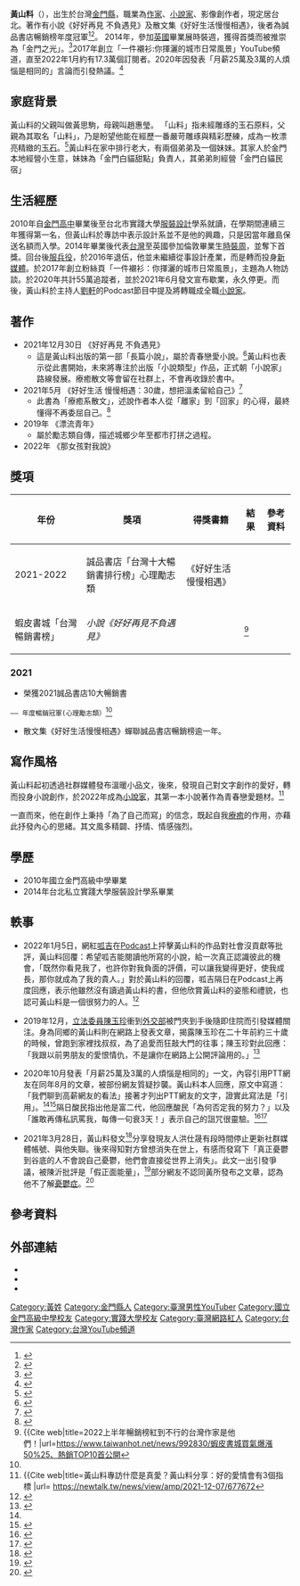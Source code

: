 
{{Infobox writer <!-- see Template:Infobox writer -->
| 图像     = 
| 图像大小 = 250px
| 图像说明 = 
| 姓名     = 黃山料
| 原文名称 = 
| 字       = 
| 号       = 
| 笔名     = 36
| 原名     = 
| 出生     = {{birth date and age|1992|5|3}}
| 出生地点 =  {{ROC|福建省}}[[金門縣|金門縣]]
| 逝世     = <!--卒年在前生年在后{{death date and age|}} 或{{Death year and age| }}-->
| 逝世地点 = 
| 居处     = {{ROC|台北市}}
| 职业     = [[作家|作家]]、[[小說家|小說家]]、影像創作者
| 国籍     = {{ROC}}
| 种族     = 
| 公民权   = 
| 语言     = [[中華民國國語|國語]]
| 教育程度 = [[大学|大学]]
| 母校     = [[國立金門高級中學|國立金門高級中學]]<br>[[實踐大學|實踐大學]]
| 创作时期 = 文字：2021年正式出道
| 体裁     = 長篇小說、短故事
| 主题     = 感情、哲學、暖文
| 文学运动 = 
| 代表作   = 《好好再見 不負遇見》(2021)  <br> 《好好生活 慢慢相遇》(2021)<br> 《漂流青年》(2019) 
| 父母     = 
| 配偶     =
| 伴侣     = 
| 子女     = 
| 亲属     =
| 受影响于 = 
| 施影响于 = 
| 奖项     = 誠品年度暢銷冠軍
| 签名     =  <!--不需要加[[file:|128px]] -->
}}
{{Infobox YouTube personality
|honorific_prefix=
|name=一件襯衫:你揮灑的城市日常風景
|honorific_suffix=
|image=
|caption=
|website=
|channels=[https://www.youtube.com/channel/UCFuYrrmGOLyzA-OcN1M2Fnw/ 一件襯衫:你揮灑的城市日常風景]
|creator=黃山料
|years_active=2017年9月1日-2021已歇業
|genre=人物訪談
|subscribers=17.3萬
|subscriber_date=2022年1月7日
|views=15,796,756次
|view_date=2022年1月7日
|network=
|catchphrase(s)=
|silver_button=
|silver_year=
|gold_year=
|location={{ROC}}
|channel_website=
}}
'''黃山料'''（{{bd|1992年|5月3日|catIdx=H黃}}），出生於台灣[[金門縣|金門縣]]，職業為[[作家|作家]]、[[小說家|小說家]]、影像創作者，現定居台北。著作有小說《好好再見 不負遇見》及散文集《好好生活慢慢相遇》，後者為誠品書店暢銷榜年度冠軍<ref>{{cite web|url= https://www.ttshow.tw/article/82589 |title= 29歲月收不到三萬！黃山料「離開一件襯衫」　最新近況曝光 |publisher=}}</ref><ref name="#1">{{cite web|url=https://times.hinet.net/mobile/news/23622153|title=黃山料獲誠品年度暢銷冠軍，心理勵志類「第一名」|publisher=hinet生活誌|language=zh-TW|access-date=2021-11-27|archive-date=2021-11-27|archive-url=https://web.archive.org/web/20211127174715/https://times.hinet.net/mobile/news/23622153|dead-url=no}}</ref>。 2014年，參加[[英國|英國]]畢業展時裝週，獲得首獎而被推崇為「金門之光」。<ref>{{Cite web|title=金門是我的家鄉黃山料試圖喚醒浯島軍民文化 - 金門日報全球資訊網|url=https://www.kmdn.gov.tw/1117/1271/1272/240255/?cprint=pt|accessdate=2020-10-14|author=翁維智|date=2014-06-21|format=|publisher=金門日報|language=|archive-date=2020-10-14|archive-url=https://web.archive.org/web/20201014225252/https://www.kmdn.gov.tw/1117/1271/1272/240255/?cprint=pt|dead-url=no}}</ref>2017年創立「一件襯衫:你揮灑的城市日常風景」YouTube頻道，直至2022年1月約有17.3萬個訂閱者。2020年因發表「月薪25萬及3萬的人煩惱是相同的」言論而引發熱議。<ref name="25萬">{{Cite web|title=黃山料月薪25萬雞湯文爆涉抄襲 網友抓包PTT 8月已發文|url=https://www.mirrormedia.mg/story/20201014edi015/|accessdate=2020-10-14|date=2020-10-14|work=鏡週刊 Mirror Media|language=zh-TW|quote=據了解，一名網友8月14日在PTT發文，以月薪25萬的好處為題發文；事隔2個月網紅黃山料也在臉書以月薪25萬鄰居在台北生活的奢侈為題發表文章，比對後發現2篇文章，有6大相同點。}}</ref>

== 家庭背景 ==
黃山料的父親叫做黃思駒，母親叫趙惠瑩。
「山料」指未經雕琢的玉石原料，父親為其取名「山料」，乃是盼望他能在經歷一番嚴苛雕琢與精彩歷練，成為一枚漂亮精緻的[[玉石|玉石]]。<ref>{{Cite web|title=漂流青年黃山料×一件襯衫 - 金門日報全球資訊網|url=https://www.kmdn.gov.tw/1117/1271/1274/302482?cprint=pt|accessdate=2020-10-14|author=林靈|date=2019-01-28|format=|publisher=|language=|archive-date=2020-10-19|archive-url=https://web.archive.org/web/20201019172936/https://www.kmdn.gov.tw/1117/1271/1274/302482?cprint=pt|dead-url=no}}</ref>黃山料在家中排行老大，有兩個弟弟及一個妹妹。其家人於金門本地經營小生意，妹妹為「金門白貓甜點」負責人，其弟弟則經營「金門白貓民宿」

== 生活經歷 ==
2010年自[[金門高中|金門高中]]畢業後至台北市實踐大學[[服裝設計|服裝設計]]學系就讀，在學期間連續三年獲得第一名，但黃山料於專訪中表示設計系並不是他的興趣，只是因當年離島保送名額而入學。2014年畢業後代表[[台灣|台灣]]至英國參加倫敦畢業生[[時裝周|時裝周]]，並奪下首獎。回台後[[服兵役|服兵役]]，於2016年退伍，他並未繼續從事設計產業，而是轉而投身[[新媒體|新媒體]]。於2017年創立粉絲頁「一件襯衫：你揮灑的城市日常風景」，主題為人物訪談。於2020年共計55萬追蹤者，並於2021年6月發文宣布歇業，永久停更。而後，黃山料於主持人[[劉軒|劉軒]]的Podcast節目中提及將轉職成全職[[小說家|小說家]]。

== 著作 ==
* 2021年12月30日 《好好再見 不負遇見》
**這是黃山料出版的第一部「長篇小說」，屬於青春戀愛小說。<ref>{{Cite web|title=黃山料 專文 《好好再見不負遇見》沒有人有義務懂你並接收你的情緒 |publisher=女人迷新聞|url=https://womany.net/articles/28296|dead-url=no}}</ref>黃山料也表示從此書開始，未來將專注於出版「小說類型」作品，正式朝「小說家」路線發展。療癒散文等會留在社群上，不會再收錄於書中。
* 2021年5月 《好好生活 慢慢相遇：30歲，想把溫柔留給自己》<ref>{{Cite web|title= 誠品書店公布2021年度暢銷書TOP 10！ |publisher=美麗佳人新聞網 |url= https://www.marieclaire.com.tw/lifestyle/book/A62021 |dead-url=no}}</ref>
** 此書為「療癒系散文」，述說作者本人從「離家」到「回家」的心得，最終懂得不再委屈自己。<ref>{{Cite web|title=疫情期間讀什麼？誠品公布2021暢銷排行 |publisher=聯合新聞網 |url= https://udn.com/news/amp/story/6904/5891887 |dead-url=no}}</ref>
* 2019年 《漂流青年》
** 屬於勵志類自傳，描述城鄉少年至都市打拼之過程。
* 2022年 《那女孩對我說》

== 獎項 ==
 
{| class="wikitable"
! 年份 !! 獎項 !! 得獎書籍 !! 結果 !! 參考資料
|-
| rowspan='2' | 2021-2022 || 誠品書店「台灣十大暢銷書排行榜」心理勵志類 || 《好好生活慢慢相遇》 || {{won|第一名}} ||
|-
| 蝦皮書城「台灣暢銷書榜」 || rowspan='3' | ''小說《好好再見不負遇見》'' || {{won|第一名}} || <ref>{{Cite web|title=2022上半年暢銷榜紅到不行的台灣作家是他們！|url=https://www.taiwanhot.net/news/992830/蝦皮書城買氣爆漲50%25、熱銷TOP10首公開</ref>
|}

=== 2021 ===
* 榮獲2021誠品書店10大暢銷書
 —— 年度暢銷冠軍(心理勵志類）<ref name="#1"/>
 
* 散文集《好好生活慢慢相遇》蟬聯誠品書店暢銷榜逾一年。

== 寫作風格 ==

黃山料起初透過社群媒體發布溫暖小品文，後來，發現自己對文字創作的愛好，轉而投身小說創作，於2022年成為[[小說家|小說家]]，其第一本小說著作為青春戀愛題材。<ref name="Newtalk">{{Cite web|title=黃山料專訪什麼是真愛？黃山料分享：好的愛情會有3個指標 |url= https://newtalk.tw/news/view/amp/2021-12-07/677672 </ref>

{{quote box|我們在愛裡傷心，其實並非捨不得對方，
我們只是心疼那個受傷失望的自己。|黃山料，社交媒體貼文<ref name="MP-1" />|width=25%}}
一直而來，他在創作上秉持「為了自己而寫」的信念，既起自我[[療癒|療癒]]的作用，亦藉此抒發內心的思緒。其文風多精闢、抒情、情感強烈。

== 學歷 == 
*2010年國立金門高級中學畢業
*2014年台北私立實踐大學服裝設計學系畢業

== 軼事 ==

*2022年1月5日，網紅[[呱吉|呱吉]]在[[Podcast|Podcast]]上抨擊黃山料的作品對社會沒貢獻等批評，黃山料回覆：希望呱吉能閱讀他所寫的小說，給一次真正認識彼此的機會，「既然你看見我了，也許你對我負面的評價，可以讓我變得更好，使我成長，那你就成為了我的貴人。」對於黃山料的回覆，呱吉隔日在Podcast上再度回應，表示他雖然沒有讀過黃山料的書，但他欣賞黃山料的姿態和禮貌，也認可黃山料是一個很努力的人。<ref>{{Cite web|title=呱吉批黃山料 吳淡如大智慧神留言|publisher=自由時報即時新聞|url=https://ent.ltn.com.tw/news/breakingnews/3790410|language=zh-Hant|access-date=2022-01-17|archive-date=2022-01-18|archive-url=https://web.archive.org/web/20220118225035/https://ent.ltn.com.tw/news/breakingnews/3790410|dead-url=no}}</ref>

*2019年12月，[[立法委員|立法委員]][[陳玉珍|陳玉珍]]衝到[[外交部|外交部]]被門夾到手後隨即住院而引發媒體關注。身為同鄉的黃山料則在網路上發表文章，揭露陳玉珍在二十年前約三十歲的時候，曾跑到家裡找叔叔，為了追愛而狂敲大門的往事；陳玉珍對此回應：「我跟以前男朋友的愛恨情仇，不是讓你在網路上公開評論用的。」<ref>{{Cite web|title=金門同鄉黃山料曝「她眷戀無框眼鏡斯文叔叔」 陳玉珍淚：曾愛錯一個人9年|publisher=ETtoday政治新聞. ETtoday新聞雲|url=https://www.ettoday.net/news/20191210/1598283.htm|accessdate=2020-10-14|last=|work=www.ettoday.net|language=zh-Hant|archive-date=2020-10-19|archive-url=https://web.archive.org/web/20201019172938/https://www.ettoday.net/news/20191210/1598283.htm|dead-url=no}}</ref>

*2020年10月發表「月薪25萬及3萬的人煩惱是相同的」一文，內容引用PTT網友在同年8月的文章，被部份網友質疑抄襲。黃山料本人回應，原文中寫道：「我們聊到高薪網友的看法」接著才列出PTT網友的文字，證實此寫法是「引用」。<ref name="25萬"/><ref>{{cite web |title=「月薪25萬在台北的奢侈」神似PTT文章　黃山料：沒有抄襲，是「引用」 |url=https://www.upmedia.mg/news_info.php?SerialNo=98139 |website=上報 |accessdate=2021-09-09 |quote=黃山料4日在臉書發文，提及他有一位月薪25萬元的鄰居，閒聊過後他發現，月薪25萬月薪3萬的之間，除了社會階層不同之外，煩惱卻是相同的。文中他和高薪鄰居談到「高薪網友」的看法，並列舉7項「月薪25萬在台北的奢侈」，卻遭網友質疑與8月14日一名網友在PTT上發的文章內容有相似之處，後證實此寫法為引用。 |archive-date=2021-09-09 |archive-url=https://web.archive.org/web/20210909085238/https://www.upmedia.mg/news_info.php?SerialNo=98139 |dead-url=no }}</ref>隔日酸民指出他是富二代，他回應酸民「為何否定我的努力？」以及「誰敢再傳私訊罵我，每傳一句衰3天！」表示自己的詛咒很靈驗。<ref>{{cite web |title=黃山料硬槓酸民！詛咒罵1句衰3天 怒吼：為什麼要否定我的努力 |url=https://newtalk.tw/news/view/2020-10-17/480687 |website=新頭殼 |accessdate=2021-09-09 |quote=影音媒體「一件襯衫」創辦人、知名網路作家黃山料，日前發表「月薪25萬與3萬的人煩惱相同」的文章，引發外界正反兩派的爭議。豈料單純的觀點爭論，卻扯出質疑他文章抄襲PTT，近日更有人指出他是富二代的謠言，對此，他昨(16)天透過IG正面反擊酸民，「誰敢再傳私訊罵我，每傳一句衰3天！」強調他的詛咒很靈驗。 |archive-date=2021-09-09 |archive-url=https://web.archive.org/web/20210909085953/https://newtalk.tw/news/view/2020-10-17/480687 |dead-url=no }}</ref><ref>{{cite web |title=月薪3萬與25萬延燒　黃山料嗆酸民：罵他一句衰3天 |url=https://tw.appledaily.com/life/20201017/TBJWKFQBU5EW3NWOYR24PDX2IQ/ |website=蘋果日報 |accessdate=2021-09-09 |archive-date=2021-09-09 |archive-url=https://web.archive.org/web/20210909085236/https://tw.appledaily.com/life/20201017/TBJWKFQBU5EW3NWOYR24PDX2IQ/ |dead-url=no }}</ref>

*2021年3月28日，黃山料發文<ref>{{Cite web|title=靠肖像養活自己 黃山料曝網紅不為人知辛酸 - 自由娛樂|url=https://ent.ltn.com.tw/news/breakingnews/3482144|accessdate=2021-03-30|date=2021-03-29|last=自由時報電子報|work=自由時報電子報|archive-date=2021-03-29|archive-url=https://web.archive.org/web/20210329012000/https://ent.ltn.com.tw/news/breakingnews/3482144|dead-url=no}}</ref>分享發現友人洪仕晟有段時間停止更新社群媒體帳號、與他失聯。後來得知對方曾想消失在世上，有感而發寫下「真正憂鬱到谷底的人不會說自己憂鬱，他們會直接從世界上消失」。此文一出引發爭議，被陳沂批評是「假正面能量」，<ref>{{Cite web|title=（影音）憂鬱的人會「直接消失」？黃山料發言又惹議 陳沂：假正面能量 - 自由娛樂|url=https://ent.ltn.com.tw/news/breakingnews/3482854|accessdate=2021-03-30|date=2021-03-29|last=自由時報電子報|work=自由時報電子報|quote=影音媒體「一件襯衫」創辦人黃山料曾因「月賺25萬跟3萬煩惱一樣」的發文引發爭議，昨（28）他透過臉書說，前陣子健身網紅洪仕晟Robert突然「從世界上消失」，並稱「真正憂鬱到谷底的人不會說自己憂鬱，他們會直接從世界上消失」，引來許多人質疑，網紅陳沂今日也在臉書發文炮轟黃山料根本是「假正面能量」。|archive-date=2021-03-29|archive-url=https://web.archive.org/web/20210329115049/https://ent.ltn.com.tw/news/breakingnews/3482854|dead-url=no}}</ref>部分網友不認同黃所發布之文章，認為他不了解[[憂鬱症|憂鬱症]]。<ref>{{Cite web|title=【雞湯變毒湯】黃山料稱憂鬱的人會「直接消失不求救」 網轟無知：毫無專業|url=https://www.mirrormedia.mg/story/20210331edi022/|access-date=2021-09-07|date=2021-03-31|work=鏡週刊 Mirror Media|language=zh-Hant|quote=網友們看完黃山料的「雞湯文」，似乎沒有感受到正面能量，只感受到他對憂鬱症根本不了解，並留言怒轟他的論述，直指他的雞湯文根本是「毒湯文」。有網友質疑這篇文毫無專業可言，批黃山料自以為是精神病權威，自私並輕易斷言關於憂鬱症的病症，這樣只會徒增諮商師及精神科醫師的困擾。另有網友指出黃山料老是利用自身的角度去囊括所有人的情況，並直指憂鬱症患者有可能因為這篇文字的誤導，導致很多鼓起勇氣發出求救訊號的人，被忽略甚至被認為是無病呻吟。|archive-date=2021-09-07|archive-url=https://web.archive.org/web/20210907011748/https://www.mirrormedia.mg/story/20210331edi022/|dead-url=no}}</ref>

== 參考資料 ==
{{Reflist}}

== 外部連結 ==
* {{Youtube|channel=UCFuYrrmGOLyzA-OcN1M2Fnw}}
* {{Facebook|shanliaohuang}}
* {{Instagram|iam_3636}}

[[Category:黃姓|Category:黃姓]]
[[Category:金門縣人|Category:金門縣人]]
[[Category:臺灣男性YouTuber|Category:臺灣男性YouTuber]]
[[Category:國立金門高級中學校友|Category:國立金門高級中學校友]]
[[Category:實踐大學校友|Category:實踐大學校友]]
[[Category:臺灣網路紅人|Category:臺灣網路紅人]]
[[Category:台灣作家|Category:台灣作家]]
[[Category:台灣YouTube頻道|Category:台灣YouTube頻道]]